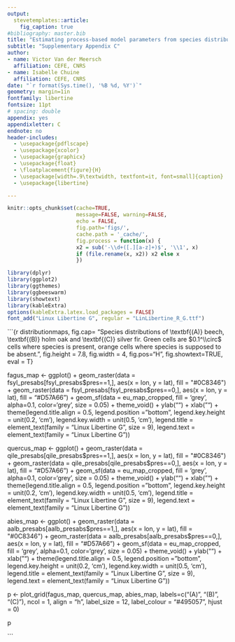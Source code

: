```yaml
---
output: 
  stevetemplates::article:
    fig_caption: true
#bibliography: master.bib
title: "Estimating process-based model parameters from species distribution data"
subtitle: "Supplementary Appendix C"
author:
- name: Victor Van der Meersch
  affiliation: CEFE, CNRS
- name: Isabelle Chuine
  affiliation: CEFE, CNRS
date: "`r format(Sys.time(), '%B %d, %Y')`"
geometry: margin=1in
fontfamily: libertine
fontsize: 11pt
# spacing: double
appendix: yes
appendixletter: C
endnote: no
header-includes:
  - \usepackage{pdflscape}
  - \usepackage{xcolor}
  - \usepackage{graphicx}
  - \usepackage{float}
  - \floatplacement{figure}{H}
  - \usepackage[width=.9\textwidth, textfont=it, font=small]{caption}
  - \usepackage{libertine}

---
```


```r

knitr::opts_chunk$set(cache=TRUE,
                      message=FALSE, warning=FALSE,
                      echo = FALSE,
                      fig.path='figs/',
                      cache.path = '_cache/',
                      fig.process = function(x) {
                      x2 = sub('-\\d+([.][a-z]+)$', '\\1', x)
                      if (file.rename(x, x2)) x2 else x
                      })

library(dplyr)
library(ggplot2)
library(ggthemes)
library(ggbeeswarm)
library(showtext)
library(kableExtra)
options(kableExtra.latex.load_packages = FALSE)
font_add("Linux Libertine G", regular = "LinLibertine_R_G.ttf")

```

```{r distributionmaps, fig.cap= "Species distributions of \\textbf{(A)} beech, \\textbf{(B)} holm oak and \\textbf{(C)} silver fir. Green cells are $0.1^\\circ$ cells where species is present, orange cells where species is supposed to be absent.", fig.height = 7.8, fig.width = 4, fig.pos="H", fig.showtext=TRUE, eval = T}

fagus_map <- ggplot() + 
  geom_raster(data = fsyl_presabs[fsyl_presabs$pres==1,], aes(x = lon, y = lat), fill = "#0C8346") +
  geom_raster(data = fsyl_presabs[fsyl_presabs$pres==0,], aes(x = lon, y = lat), fill = "#D57A66") +
  geom_sf(data = eu_map_cropped, fill = 'grey', alpha=0.1, color='grey', size = 0.05) +
  theme_void() +
  ylab("") +
  xlab("") +
  theme(legend.title.align = 0.5, legend.position = "bottom", 
        legend.key.height = unit(0.2, 'cm'), legend.key.width = unit(0.5, 'cm'),
        legend.title = element_text(family = "Linux Libertine G", size = 9),
        legend.text = element_text(family = "Linux Libertine G")) 

quercus_map <- ggplot() + 
  geom_raster(data = qile_presabs[qile_presabs$pres==1,], aes(x = lon, y = lat), fill = "#0C8346") +
  geom_raster(data = qile_presabs[qile_presabs$pres==0,], aes(x = lon, y = lat), fill = "#D57A66") +
  geom_sf(data = eu_map_cropped, fill = 'grey', alpha=0.1, color='grey', size = 0.05) +
  theme_void() +
  ylab("") +
  xlab("") +
  theme(legend.title.align = 0.5, legend.position = "bottom", 
        legend.key.height = unit(0.2, 'cm'), legend.key.width = unit(0.5, 'cm'),
        legend.title = element_text(family = "Linux Libertine G", size = 9),
        legend.text = element_text(family = "Linux Libertine G")) 

abies_map <- ggplot() + 
  geom_raster(data = aalb_presabs[aalb_presabs$pres==1,], aes(x = lon, y = lat), fill = "#0C8346") +
  geom_raster(data = aalb_presabs[aalb_presabs$pres==0,], aes(x = lon, y = lat), fill = "#D57A66") +
  geom_sf(data = eu_map_cropped, fill = 'grey', alpha=0.1, color='grey', size = 0.05) +
  theme_void() +
  ylab("") +
  xlab("") +
  theme(legend.title.align = 0.5, legend.position = "bottom", 
        legend.key.height = unit(0.2, 'cm'), legend.key.width = unit(0.5, 'cm'),
        legend.title = element_text(family = "Linux Libertine G", size = 9),
        legend.text = element_text(family = "Linux Libertine G")) 


p <- plot_grid(fagus_map, quercus_map, abies_map,
               labels=c("(A)", "(B)", "(C)"), ncol = 1,
               align = "h", label_size = 12, label_colour = "#495057",
               hjust = 0)

p


```


<!--
# References
\setlength{\parindent}{-0.2in}
\setlength{\leftskip}{0.2in}
\setlength{\parskip}{8pt}
\vspace*{-0.2in}
\noindent
-->
